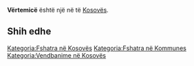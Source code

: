 {{Fshat në 
 | Emri                = Vërtemicë
 | EmriAlt                = 
 | NAME_SHORT_FORM=      
 | NAME_GENERIC=      
 | NAME_SORT_NAME_RO=      VERTEMICE
 | FULL_NAME_RO = Vërtemicë
 | FULL_NAME_ND_RO=Vertemice
 | SORT_NAME_RG=VERTEMICE
 | FULL_NAME_RG=Vërtemicë
 | FULL_NAME_ND_RG=Vertemice
 | SRP_NAME_SHORT_FORM=      
 | SRP_NAME_GENERIC=      
 | SRP_NAME_SORT_NAME_RO=      
 | SRP_FULL_NAME_RO = 
 | SRP_FULL_NAME_ND_RO=
 | SRP_SORT_NAME_RG=
 | SRP_FULL_NAME_RG=
 | SRP_FULL_NAME_ND_RG=
 | Emri (Rasa dhanore) = 
 | Figura              = 
 | Shteti              = Kosovo
 | Komuna              = 
 | Kodi postar         = 
 | Sipërfaqja          = 

 | Popullsia           = 

 | Regj. i popullsisë  = 
 | Dend. e popullsisë  = 
 | Faqja zyrtare       = 
 <!--- Koordinatat ----> 
 | Gjerësia            = 42.179722
 | Gjatësia            = 21.287222
 | Lartësia            = 
}}
'''Vërtemicë''' është një [[]] në [[]] të [[Kosovës]].

<!-- == Gjeografia == -->
<!-- == Historia == -->
<!-- == Demografia == -->
== Shih edhe ==
{{Komuna }}
{{Kosovo-Administrata-Cung}}

[[Kategoria:Fshatra në Kosovës]]
[[Kategoria:Fshatra në Kommunes ]]
[[Kategoria:Vendbanime në Kosovës]]